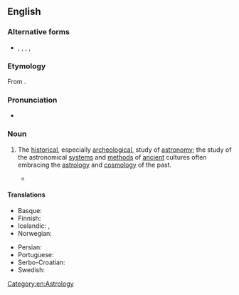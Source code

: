 {{also|archæastronomy}}
==English==
{{wikipedia}}

===Alternative forms===
* {{l|en|archæastronomy}}, {{l|en|archaeoastronomy}}, {{l|en|archæoastronomy}}, {{l|en|archeastronomy}}, {{l|en|archeoastronomy}}

===Etymology===
From {{affix|en|archaeo-|alt1=archae-|astronomy}}.

===Pronunciation===
* {{rhymes|en|ɒnəmi}}

===Noun===
{{en-noun|-}}

# {{lb|en|astronomy|archaeology}} The [[historical]], especially [[archeological]], study of [[astronomy]]; the study of the astronomical [[system]]s and [[method]]s of [[ancient]] cultures often embracing the [[astrology]] and [[cosmology]] of the past.
#* {{quote-journal|en|year=1979|author=John Howland Rowe|title=Review: Archaeoastronomy in Meso America and Peru|journal=Latin American Research Review|volume=14|issue=2|page=227|passage='''Archaeoastronomy''' is an endeavor to find out something about ancient astronomy and related matters through the use of archeological data and the study of ancient texts.}}

====Translations====
{{trans-top|The archeological study of astronomy}}
* Basque: {{t|eu|arkeoastronomia}}
* Finnish: {{t|fi|arkeoastronomia}}
* Icelandic: {{t|is|fornleifastjörnufræði|f}}, {{t|is|forsögustjörnufræði|f}}
* Norwegian: {{t|no|arkeoastronomi|m}}
{{trans-mid}}
* Persian: {{t|fa|باستان‌اخترشناسی|tr=bāstānaxtaršenāsī}}
* Portuguese: {{t|pt|arqueoastronomia|f}}
* Serbo-Croatian: {{t|sh|археоастрономија|m|tr=arheoastronomija|sc=Cyrl}}
* Swedish: {{t|sv|arkeoastronomi}}
{{trans-bottom}}

[[Category:en:Astrology]]